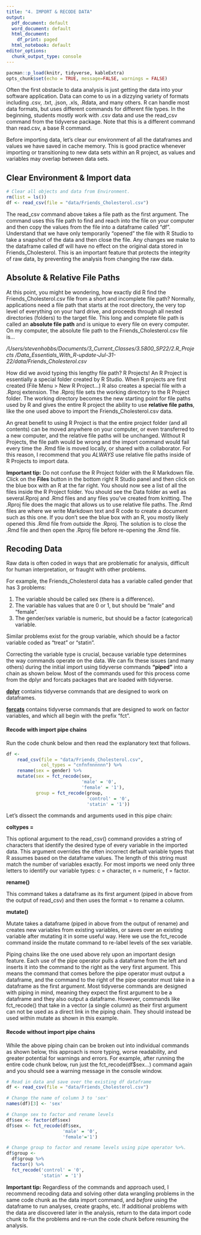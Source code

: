 ```yaml
---
title: "4. IMPORT & RECODE DATA"
output:
  pdf_document: default
  word_document: default
  html_document:
    df_print: paged
  html_notebook: default
editor_options:
  chunk_output_type: console
---
```


```r
pacman::p_load(knitr, tidyverse, kableExtra)
opts_chunk$set(echo = TRUE, message=FALSE, warnings = FALSE)
```

Often the first obstacle to data analysis is just getting the data into your software application. Data can come to us in a dizzying variety of formats including .csv, .txt, .json, .xls, .Rdata, and many others. R can handle most data formats, but uses different commands for different file types. In the beginning, students mostly work with .csv data and use the read_csv command from the tidyverse package. Note that this is a different command than read.csv, a base R command.

Before importing data, let's clear our environment of all the dataframes and values we have saved in cache memory. This is good practice whenever importing or transitioning to new data sets within an R project, as values and variables may overlap between data sets.

## Clear Environment & Import data

```r
# Clear all objects and data from Environment.
rm(list = ls())
df <- read_csv(file = "data/Friends_Cholesterol.csv")
```

The read_csv command above takes a file path as the first argument. The command uses this file path to find and reach into the file on your computer and then copy the values from the file into a dataframe called "df". Understand that we have only temporarily "opened" the file with R Studio to take a snapshot of the data and then close the file. Any changes we make to the dataframe called df will have no effect on the original data stored in Friends_Cholesterol. This is an important feature that protects the integrity of raw data, by preventing the analysis from changing the raw data.

## Absolute & Relative File Paths

At this point, you might be wondering, how exactly did R find the Friends_Cholesterol.csv file from a short and incomplete file path? Normally, applications need a file path that starts at the root directory, the very top level of everything on your hard drive, and proceeds through all nested directories (folders) to the target file. This long and complete file path is called an **absolute file path** and is unique to every file on every computer. On my computer, the absolute file path to the Friends_Cholesterol.csv file is...

*/Users/stevenhobbs/Documents/3_Current_Classes/3.5800_SP22/2.R_Projects*
*/Data_Essentials_With_R-update-Jul-31-22/data/Friends_Cholesterol.csv*

How did we avoid typing this lengthy file path? R Projects! An R Project is essentially a special folder created by R Studio. When R projects are first created (File Menu > New R Project...) R also creates a special file with a .Rproj extension. The .Rproj file sets the working directory to the R Project folder.  The working directory becomes the new starting point for file paths used by R and gives the entire R project the ability to use **relative file paths**, like the one used above to import the Friends_Cholesterol.csv data. 

An great benefit to using R Project is that the entire project folder (and all contents) can be moved anywhere on your computer, or even transferred to a new computer, and the relative file paths will be unchanged. Without R Projects, the file path would be wrong and the import command would fail every time the .Rmd file is moved locally, or shared with a collaborator. For this reason, I recommend that you *ALWAYS* use relative file paths inside of R Projects to import data.

**Important tip:** Do not confuse the R Project folder with the R Markdown file. Click on the **Files** button in the bottom right R Studio panel and then click on the blue box with an R at the far right. You should now see a list of all the files inside the R Project folder. You should see the Data folder as well as several.Rproj and .Rmd files and any files you've created from knitting. The .Rproj file does the magic that allows us to use relative file paths. The .Rmd files are where we write Markdown text and R code to create a document such as this one. If you don't see the blue box with an R, you mostly likely opened this .Rmd file from *outside* the .Rproj. The solution is to close the .Rmd file and then open the .Rproj file before re-opening the .Rmd file.

## Recoding Data

Raw data is often coded in ways that are problematic for analysis, difficult for human interpretation, or fraught with other problems.

For example, the Friends_Cholesterol data has a variable called gender that has 3 problems:

1.  The variable should be called sex (there is a difference).
2.  The variable has values that are 0 or 1, but should be "male" and "female".
3.  The gender/sex variable is numeric, but should be a factor (categorical) variable.

Similar problems exist for the group variable, which should be a factor variable coded as "treat" or "statin".

Correcting the variable type is crucial, because variable type determines the way commands operate on the data. We can fix these issues (and many others) during the initial import using tidyverse commands **"piped"** into a chain as shown below. Most of the commands used for this process come from the dplyr and forcats packages that are loaded with tidyverse.

[**dplyr**](https://dplyr.tidyverse.org/) contains tidyverse commands that are designed to work on dataframes.

[**forcats**](https://forcats.tidyverse.org/) contains tidyverse commands that are designed to work on factor variables, and which all begin with the prefix "fct".

#### Recode with import pipe chains

Run the code chunk below and then read the explanatory text that follows. 

```r
df <- 
    read_csv(file = "data/Friends_Cholesterol.csv",
             col_types = "cnfnfnnnnnn") %>%
    rename(sex = gender) %>%
    mutate(sex = fct_recode(sex,
                            'male' = '0',
                            'female' = '1'),
           group = fct_recode(group,
                              'control' = '0', 
                              'statin' = '1'))
```

Let's dissect the commands and arguments used in this pipe chain:

**coltypes =**

This optional argument to the read_csv() command provides a string of characters that identify the desired type of every variable in the imported data. This argument overrides the often incorrect default variable types that R assumes based on the dataframe values. The length of this string must match the number of variables exactly. For most imports we need only three letters to identify our variable types: c = character, n = numeric, f = factor.

**rename()**

This command takes a dataframe as its first argument (piped in above from the output of read_csv) and then uses the format <new> = <old> to rename a column.

**mutate()**

Mutate takes a dataframe (piped in above from the output of rename) and creates new variables from existing variables, or saves over an existing variable after mutating it in some useful way. Here we use the fct_recode command inside the mutate command to re-label levels of the sex variable.

Piping chains like the one used above rely upon an important design feature. Each use of the pipe operator pulls a dataframe from the left and inserts it into the command to the right as the very first argument. This means the command that comes before the pipe operator must output a dataframe, and the command to the right of the pipe operator must take in a dataframe as the first argument. Most tidyverse commands are designed with piping in mind, meaning they expect the first argument to be a dataframe and they also output a dataframe. However, commands like fct_recode() that take in a vector (a single column) as their first argument can not be used as a direct link in the piping chain. They should instead be used within mutate as shown in this example.

#### Recode without import pipe chains

While the above piping chain can be broken out into individual commands as shown below, this approach is more typing, worse readability, and greater potential for warnings and errors. For example, after running the entire code chunk below, run just the fct_recode(df$sex...) command again and you should see a warning message in the console window.

```r
# Read in data and save over the existing df dataframe
df <- read_csv(file = "data/Friends_Cholesterol.csv")

# Change the name of column 3 to 'sex'
names(df)[3] <- 'sex' 

# Change sex to factor and rename levels
df$sex <- factor(df$sex)       
df$sex <- fct_recode(df$sex,
                     'male' = '0',
                     'female'='1')

# Change group to factor and rename levels using pipe operator %>%.
df$group <-
  df$group %>%
  factor() %>% 
  fct_recode('control' = '0', 
             'statin' = '1') 
```

**Important tip:** Regardless of the commands and approach used, I recommend recoding data and solving other data wrangling problems in the same code chunk as the data import command, and *before* using the dataframe to run analyses, create graphs, etc. If additional problems with the data are discovered later in the analysis, return to the data import code chunk to fix the problems and re-run the code chunk before resuming the analysis.